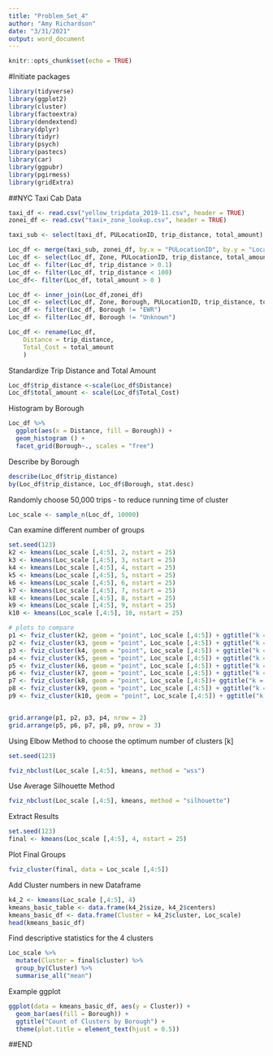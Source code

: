 ```yaml
---
title: "Problem_Set_4"
author: "Amy Richardson"
date: "3/31/2021"
output: word_document
---
```


```r
knitr::opts_chunk$set(echo = TRUE)
```

#Initiate packages
```r
library(tidyverse)
library(ggplot2)
library(cluster)
library(factoextra)
library(dendextend)
library(dplyr)
library(tidyr)
library(psych)
library(pastecs)
library(car)
library(ggpubr)
library(pgirmess)
library(gridExtra)
```

##NYC Taxi Cab Data
```r
taxi_df <- read.csv("yellow_tripdata_2019-11.csv", header = TRUE)
zonei_df <- read.csv("taxi+_zone_lookup.csv", header = TRUE)

taxi_sub <- select(taxi_df, PULocationID, trip_distance, total_amount)

Loc_df <- merge(taxi_sub, zonei_df, by.x = "PULocationID", by.y = "LocationID")
Loc_df <- select(Loc_df, Zone, PULocationID, trip_distance, total_amount)
Loc_df <- filter(Loc_df, trip_distance > 0.1)
Loc_df <- filter(Loc_df, trip_distance < 100)
Loc_df<- filter(Loc_df, total_amount > 0 )

Loc_df <- inner_join(Loc_df,zonei_df)
Loc_df <- select(Loc_df, Zone, Borough, PULocationID, trip_distance, total_amount)
Loc_df <- filter(Loc_df, Borough != "EWR")
Loc_df <- filter(Loc_df, Borough != "Unknown")

Loc_df <- rename(Loc_df,
    Distance = trip_distance,
    Total_Cost = total_amount
    )

```

Standardize Trip Distance and Total Amount
```r
Loc_df$trip_distance <-scale(Loc_df$Distance)
Loc_df$total_amount <- scale(Loc_df$Total_Cost)

```

Histogram by Borough
```r
Loc_df %>%
  ggplot(aes(x = Distance, fill = Borough)) +
  geom_histogram () +
  facet_grid(Borough~., scales = "free") 
```


Describe by Borough
```r
describe(Loc_df$trip_distance)
by(Loc_df$trip_distance, Loc_df$Borough, stat.desc)
```

Randomly choose 50,000 trips - to reduce running time of cluster
```r
Loc_scale <- sample_n(Loc_df, 10000)
```


Can examine different number of groups
```r
set.seed(123)
k2 <- kmeans(Loc_scale [,4:5], 2, nstart = 25)
k3 <- kmeans(Loc_scale [,4:5], 3, nstart = 25)
k4 <- kmeans(Loc_scale [,4:5], 4, nstart = 25)
k5 <- kmeans(Loc_scale [,4:5], 5, nstart = 25)
k6 <- kmeans(Loc_scale [,4:5], 6, nstart = 25)
k7 <- kmeans(Loc_scale [,4:5], 7, nstart = 25)
k8 <- kmeans(Loc_scale [,4:5], 8, nstart = 25)
k9 <- kmeans(Loc_scale [,4:5], 9, nstart = 25)
k10 <- kmeans(Loc_scale [,4:5], 10, nstart = 25)

# plots to compare
p1 <- fviz_cluster(k2, geom = "point", Loc_scale [,4:5]) + ggtitle("k = 2")
p2 <- fviz_cluster(k3, geom = "point", Loc_scale [,4:5]) + ggtitle("k = 3")
p3 <- fviz_cluster(k4, geom = "point", Loc_scale [,4:5]) + ggtitle("k = 4")
p4 <- fviz_cluster(k5, geom = "point", Loc_scale [,4:5]) + ggtitle("k = 5")
p5 <- fviz_cluster(k6, geom = "point", Loc_scale [,4:5]) + ggtitle("k = 6")
p6 <- fviz_cluster(k7, geom = "point", Loc_scale [,4:5]) + ggtitle("k = 7")
p7 <- fviz_cluster(k8, geom = "point", Loc_scale [,4:5])+ ggtitle("k = 8")
p8 <- fviz_cluster(k9, geom = "point", Loc_scale [,4:5]) + ggtitle("k = 9")
p9 <- fviz_cluster(k10, geom = "point", Loc_scale [,4:5]) + ggtitle("k = 10")


grid.arrange(p1, p2, p3, p4, nrow = 2)
grid.arrange(p5, p6, p7, p8, p9, nrow = 3)

```


Using Elbow Method to choose the optimum number of clusters [k]
```r
set.seed(123)

fviz_nbclust(Loc_scale [,4:5], kmeans, method = "wss")
```

Use Average Silhouette Method 
```r
fviz_nbclust(Loc_scale [,4:5], kmeans, method = "silhouette")
```

Extract Results
```r
set.seed(123)
final <- kmeans(Loc_scale [,4:5], 4, nstart = 25)
```


Plot Final Groups
```r
fviz_cluster(final, data = Loc_scale [,4:5])
```



Add Cluster numbers in new Dataframe
```r

k4_2 <- kmeans(Loc_scale [,4:5], 4)
kmeans_basic_table <- data.frame(k4_2$size, k4_2$centers)
kmeans_basic_df <- data.frame(Cluster = k4_2$cluster, Loc_scale)
head(kmeans_basic_df)

```

Find descriptive statistics for the 4 clusters
```r
Loc_scale %>%
  mutate(Cluster = final$cluster) %>%
  group_by(Cluster) %>%
  summarise_all("mean")
```


Example ggplot
```r
ggplot(data = kmeans_basic_df, aes(y = Cluster)) +
  geom_bar(aes(fill = Borough)) +
  ggtitle("Count of Clusters by Borough") +
  theme(plot.title = element_text(hjust = 0.5))
```






##END








